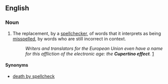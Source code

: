 ==English==

===Noun===
{{en-noun|-}}

# The replacement, by a [[spellchecker]], of words that it interprets as being [[misspell]]ed, by words who are still incorrect in context.
#:''Writers and translators for the European Union even have a name for this affliction of the electronic age: the '''Cupertino effect'''.'' [http://blog.oup.com/2007/11/spellchecker/]

====Synonyms====
* [[death by spellcheck]]